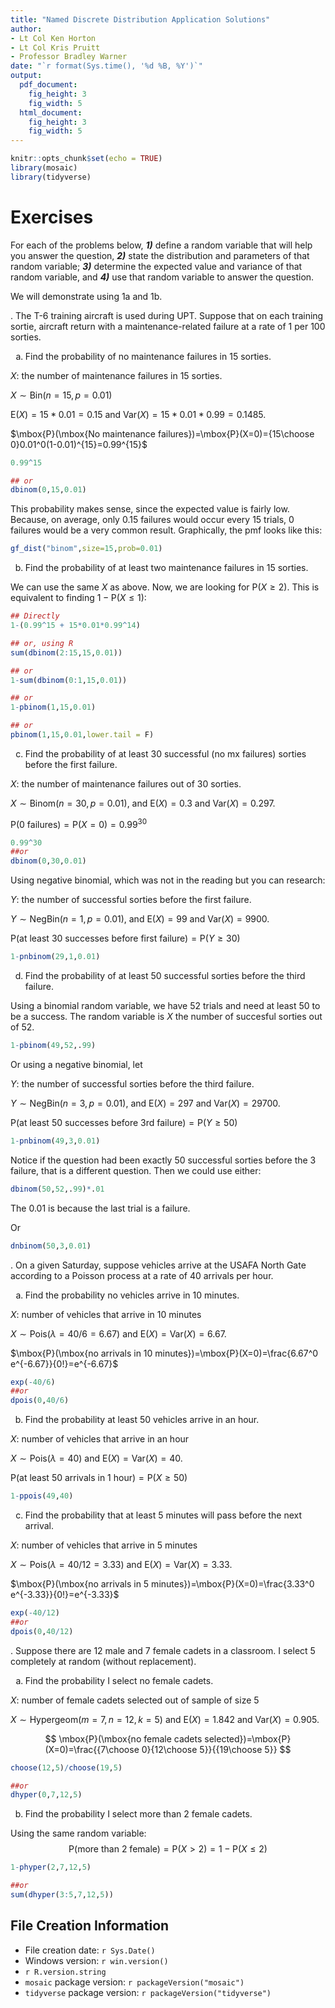 ```yaml
---
title: "Named Discrete Distribution Application Solutions"
author:
- Lt Col Ken Horton
- Lt Col Kris Pruitt
- Professor Bradley Warner
date: "`r format(Sys.time(), '%d %B, %Y')`"
output: 
  pdf_document:
    fig_height: 3
    fig_width: 5
  html_document:
    fig_height: 3
    fig_width: 5
---
```


```r
knitr::opts_chunk$set(echo = TRUE)
library(mosaic)
library(tidyverse)
```


\newcommand{\E}{\mbox{E}}
\newcommand{\Var}{\mbox{Var}}
\newcommand{\Cov}{\mbox{Cov}}
\newcommand{\Prob}{\mbox{P}}
\newcommand*\diff{\mathop{}\!\mathrm{d}}

# Exercises

For each of the problems below, **_1)_** define a random variable that will help you answer the question, **_2)_** state the distribution and parameters of that random variable; **_3)_** determine the expected value and variance of that random variable, and **_4)_** use that random variable to answer the question. 

We will demonstrate using 1a and 1b. 

\indent 1. The T-6 training aircraft is used during UPT. Suppose that on each training sortie, aircraft return with a maintenance-related failure at a rate of 1 per 100 sorties. 

a. Find the probability of no maintenance failures in 15 sorties. 

$X$: the number of maintenance failures in 15 sorties. 

$X\sim \textsf{Bin}(n=15,p=0.01)$

$\E(X)=15*0.01=0.15$ and $\Var(X)=15*0.01*0.99=0.1485$. 

$\Prob(\mbox{No maintenance failures})=\Prob(X=0)={15\choose 0}0.01^0(1-0.01)^{15}=0.99^{15}$
```r
0.99^15

## or 
dbinom(0,15,0.01)
```

This probability makes sense, since the expected value is fairly low. Because, on average, only 0.15 failures would occur every 15 trials, 0 failures would be a very common result. Graphically, the pmf looks like this: 

```r
gf_dist("binom",size=15,prob=0.01)
```

b. Find the probability of at least two maintenance failures in 15 sorties. 

We can use the same $X$ as above. Now, we are looking for $\Prob(X\geq 2)$. This is equivalent to finding $1-\Prob(X\leq 1)$:
```r
## Directly
1-(0.99^15 + 15*0.01*0.99^14)

## or, using R
sum(dbinom(2:15,15,0.01))

## or
1-sum(dbinom(0:1,15,0.01))

## or
1-pbinom(1,15,0.01)

## or 
pbinom(1,15,0.01,lower.tail = F)
```

c. Find the probability of at least 30 successful (no mx failures) sorties before the first failure.

$X$: the number of maintenance failures out of 30 sorties.

$X\sim \textsf{Binom}(n=30,p=0.01)$, and $\E(X)=0.3$ and $\Var(X)=0.297$. 

$\Prob(\mbox{0 failures})=\Prob(X=0)=0.99^{30}$
```r
0.99^30
##or 
dbinom(0,30,0.01)
```

Using negative binomial, which was not in the reading but you can research:

$Y$: the number of successful sorties before the first failure. 

$Y\sim \textsf{NegBin}(n=1,p=0.01)$, and $\E(X)=99$ and $\Var(X)=9900$. 

$\Prob(\mbox{at least 30 successes before first failure})=\Prob(Y\geq 30)$
```r
1-pnbinom(29,1,0.01)
```

d. Find the probability of at least 50 successful sorties before the third failure. 

Using a binomial random variable, we have 52 trials and need at least 50 to be a success. The random variable is $X$ the number of succesful sorties out of 52.

```r
1-pbinom(49,52,.99)
```

Or using a negative binomial, let

$Y$: the number of successful sorties before the third failure. 

$Y\sim \textsf{NegBin}(n=3,p=0.01)$, and $\E(X)=297$ and $\Var(X)=29700$. 

$\Prob(\mbox{at least 50 successes before 3rd failure})=\Prob(Y\geq 50)$
```r
1-pnbinom(49,3,0.01)
```

Notice if the question had been exactly 50 successful sorties before the 3 failure, that is a different question. Then we could use either:

```r
dbinom(50,52,.99)*.01
```

The $0.01$ is because the last trial is a failure.

Or 

```r
dnbinom(50,3,0.01)
```



\newpage


\indent 2. On a given Saturday, suppose vehicles arrive at the USAFA North Gate according to a Poisson process at a rate of 40 arrivals per hour. 

a. Find the probability no vehicles arrive in 10 minutes. 

$X$: number of vehicles that arrive in 10 minutes

$X\sim \textsf{Pois}(\lambda=40/6=6.67)$ and $\E(X)=\Var(X)=6.67$. 

$\Prob(\mbox{no arrivals in 10 minutes})=\Prob(X=0)=\frac{6.67^0 e^{-6.67}}{0!}=e^{-6.67}$
```r
exp(-40/6)
##or
dpois(0,40/6)
```

b. Find the probability at least 50 vehicles arrive in an hour. 

$X$: number of vehicles that arrive in an hour

$X\sim \textsf{Pois}(\lambda=40)$ and $\E(X)=\Var(X)=40$. 

$\Prob(\mbox{at least 50 arrivals in 1 hour})=\Prob(X\geq 50)$
```r
1-ppois(49,40)
```

c. Find the probability that at least 5 minutes will pass before the next arrival.

$X$: number of vehicles that arrive in 5 minutes

$X\sim \textsf{Pois}(\lambda=40/12=3.33)$ and $\E(X)=\Var(X)=3.33$. 

$\Prob(\mbox{no arrivals in 5 minutes})=\Prob(X=0)=\frac{3.33^0 e^{-3.33}}{0!}=e^{-3.33}$
```r
exp(-40/12)
##or
dpois(0,40/12)
```


\newpage


\indent 3. Suppose there are 12 male and 7 female cadets in a classroom. I select 5 completely at random (without replacement). 

a. Find the probability I select no female cadets. 

$X$: number of female cadets selected out of sample of size 5

$X\sim \textsf{Hypergeom}(m=7,n=12,k=5)$ and $\E(X)=1.842$ and $\Var(X)=0.905$. 

$$
\Prob(\mbox{no female cadets selected})=\Prob(X=0)=\frac{{7\choose 0}{12\choose 5}}{{19\choose 5}}
$$
```r
choose(12,5)/choose(19,5)

##or
dhyper(0,7,12,5)
```


b. Find the probability I select more than 2 female cadets. 

Using the same random variable:
$$
\Prob(\mbox{more than 2 female})=\Prob(X>2)=1-\Prob(X\leq 2)
$$

```r
1-phyper(2,7,12,5)

##or
sum(dhyper(3:5,7,12,5))
```

## File Creation Information 

  * File creation date: `r Sys.Date()`
  * Windows version: `r win.version()`
  * `r R.version.string`
  * `mosaic` package version: `r packageVersion("mosaic")`
  * `tidyverse` package version: `r packageVersion("tidyverse")`



